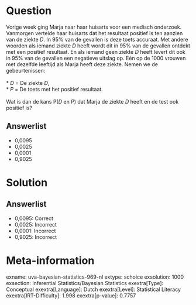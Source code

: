 Question
========

Vorige week ging Marja naar haar huisarts voor een medisch onderzoek.
Vanmorgen vertelde haar huisarts dat het resultaat positief is ten
aanzien van de ziekte *D*. In 95% van de gevallen is deze toets
accuraat. Met andere woorden als iemand ziekte *D* heeft wordt dit in
95% van de gevallen ontdekt met een positief resultaat. En als iemand
geen ziekte *D* heeft levert dit ook in 95% van de gevallen een
negatieve uitslag op. Eén op de 1000 vrouwen met dezelfde leeftijd als
Marja heeft deze ziekte. Nemen we de gebeurtenissen:\
\
* *D* = De ziekte *D*,\
* *P* = De toets met het positief resultaat.\
\
Wat is dan de kans P(*D* en *P*) dat Marja de ziekte *D* heeft en de
test ook positief is?

Answerlist
----------

* 0,0095
* 0,0025
* 0,0001
* 0,9025

Solution
========

Answerlist
----------

* 0,0095: Correct
* 0,0025: Incorrect
* 0,0001: Incorrect
* 0,9025: Incorrect

Meta-information
================
exname: uva-bayesian-statistics-969-nl
extype: schoice
exsolution: 1000
exsection: Inferential Statistics/Bayesian Statistics
exextra[Type]: Conceptual
exextra[Language]: Dutch
exextra[Level]: Statistical Literacy
exextra[IRT-Difficulty]: 1.998
exextra[p-value]: 0.7757
